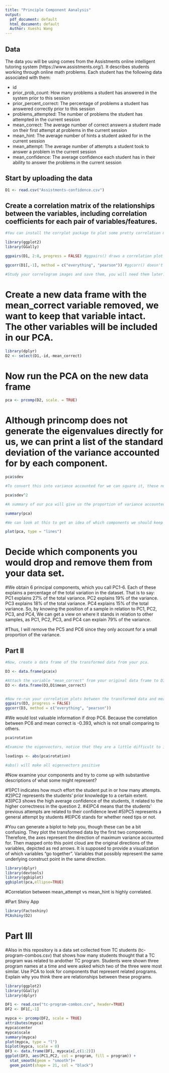 ```yaml
---
title: "Principle Component Aanalysis"
output:
  pdf_document: default
  html_document: default
  Author: Xueshi Wang
---
```

## Data
The data you will be using comes from the Assistments online intelligent tutoring system (https://www.assistments.org/). It describes students working through online math problems. Each student has the following data associated with them:

- id
- prior_prob_count: How many problems a student has answered in the system prior to this session
- prior_percent_correct: The percentage of problems a student has answered correctly prior to this session
- problems_attempted: The number of problems the student has attempted in the current session
- mean_correct: The average number of correct answers a student made on their first attempt at problems in the current session
- mean_hint: The average number of hints a student asked for in the current session
- mean_attempt: The average number of attempts a student took to answer a problem in the current session
- mean_confidence: The average confidence each student has in their ability to answer the problems in the current session

## Start by uploading the data
```r
D1 <- read.csv("Assistments-confidence.csv")

```

## Create a correlation matrix of the relationships between the variables, including correlation coefficients for each pair of variables/features.

```r
#You can install the corrplot package to plot some pretty correlation matrices (sometimes called correlograms)

library(ggplot2)
library(GGally)

ggpairs(D1, 2:8, progress = FALSE) #ggpairs() draws a correlation plot between all the columns you identify by number (second option, you don't need the first column as it is the student ID) and progress = FALSE stops a progress bar appearing as it renders your plot

ggcorr(D1[,-1], method = c("everything", "pearson")) #ggcorr() doesn't have an explicit option to choose variables so we need to use matrix notation to drop the id variable. We then need to choose a "method" which determines how to treat missing values (here we choose to keep everything, and then which kind of correlation calculation to use, here we are using Pearson correlation, the other options are "kendall" or "spearman")

#Study your correlogram images and save them, you will need them later. Take note of what is strongly related to the outcome variable of interest, mean_correct. 
```

# Create a new data frame with the mean_correct variable removed, we want to keep that variable intact. The other variables will be included in our PCA.

```r
library(dplyr)
D2 <- select(D1,-id,-mean_correct)

```

# Now run the PCA on the new data frame

```r
pca <- prcomp(D2, scale. = TRUE)
```

# Although princomp does not generate the eigenvalues directly for us, we can print a list of the standard deviation of the variance accounted for by each component.

```r
pca$sdev

#To convert this into variance accounted for we can square it, these numbers are proportional to the eigenvalue

pca$sdev^2

#A summary of our pca will give us the proportion of variance accounted for by each component

summary(pca)

#We can look at this to get an idea of which components we should keep and which we should drop

plot(pca, type = "lines")
```

# Decide which components you would drop and remove them from your data set.
#We obtain 6 principal components, which you call PC1-6. Each of these explains a percentage of the total variation in the dataset. That is to say: PC1 explains 27% of the total variance. PC2 explains 19% of the variance. PC3 explains 18% of the total variance. PC4 explains 15% of the total variance. So, by knowing the position of a sample in relation to PC1, PC2, PC3, and PC4, We can get a view on where it stands in relation to other samples, as PC1, PC2, PC3, and PC4 can explain 79% of the variance.

#Thus, I will remove the PC5 and PC6 since they only account for a small proportion of the variance.

## Part II

```r
#Now, create a data frame of the transformed data from your pca.

D3 <- data.frame(pca$x)

#Attach the variable "mean_correct" from your original data frame to D3.
D3 <- data.frame(D3,D1$mean_correct)


#Now re-run your correlation plots between the transformed data and mean_correct. If you had dropped some components would you have lost important infomation about mean_correct?
ggpairs(D3, progress = FALSE)
ggcorr(D3, method = c("everything", "pearson"))
```
#We would lost valuable information if drop PC6. Because the correlation between PC6 and mean correct is -0.393, which is not small comparing to others.

```r
pca$rotation

#Examine the eigenvectors, notice that they are a little difficult to interpret. It is much easier to make sense of them if we make them proportional within each component

loadings <- abs(pca$rotation) 

#abs() will make all eigenvectors positive
```
#Now examine your components and try to come up with substantive descriptions of what some might represent?

#1)PC1 indicates how much effort the student put in or how many attempts.
#2)PC2 represents the students’ prior knowledge to a certain extent.
#3)PC3 shows the high average confidence of the students, it related to the higher correctness in the question 2.
#4)PC4 means that the students’ previous attempts are related to their confidence level
#5)PC5 represents a general attempt by students
#6)PC6 stands for whether need tips or not.

#You can generate a biplot to help you, though these can be a bit confusing. They plot the transformed data by the first two components. Therefore, the axes represent the direction of maximum variance accounted for. Then mapped onto this point cloud are the original directions of the variables, depicted as red arrows. It is supposed to provide a visualization of which variables "go together". Variables that possibly represent the same underlying construct point in the same direction.  
```r
library(dplyr)
library(devtools)
library(ggbiplot)
ggbiplot(pca,ellipse=TRUE)
```
#Correlation between mean_attempt vs mean_hint is highly correlated.

#Part Shiny App
```r
library(Factoshiny)
PCAshiny(D2)
```

# Part III  
#Also in this repository is a data set collected from TC students (tc-program-combos.csv) that shows how many students thought that a TC program was related to andother TC program. Students were shown three program names at a time and were asked which two of the three were most similar. Use PCA to look for components that represent related programs. Explain why you think there are relationships between these programs.


```r
library(ggplot2)
library(GGally)
library(dplyr)
```


```r
DF1 <- read.csv("tc-program-combos.csv", header=TRUE)
DF2 <- DF1[,-1]

```

```r
mypca <- prcomp(DF2, scale = TRUE)
attributes(mypca)
mypca$center
mypca$scale
summary(mypca)
plot(mypca, type = "l")
biplot(mypca, scale = 0)
DF3 <- data.frame(DF1, mypca$x[,c(1:2)])
ggplot(DF3, aes(PC1,PC2, col = program, fill = program)) + 
  stat_smooth(geom = "smooth")+ 
  geom_point(shape = 21, col = "black")
```